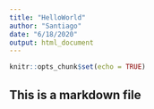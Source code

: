 ```yaml
---
title: "HelloWorld"
author: "Santiago"
date: "6/18/2020"
output: html_document
---
```


```r
knitr::opts_chunk$set(echo = TRUE)
```

## This is a markdown file

